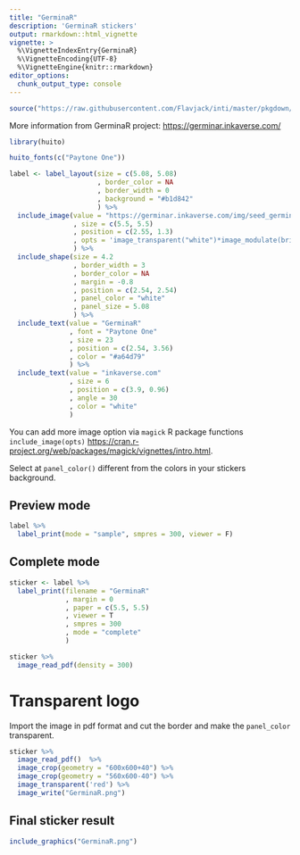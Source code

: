 ```yaml
---
title: "GerminaR"
description: 'GerminaR stickers'
output: rmarkdown::html_vignette
vignette: >
  %\VignetteIndexEntry{GerminaR}
  %\VignetteEncoding{UTF-8}
  %\VignetteEngine{knitr::rmarkdown}
editor_options: 
  chunk_output_type: console
---
```


```r
source("https://raw.githubusercontent.com/Flavjack/inti/master/pkgdown/favicon/docs.r")
```

More information from GerminaR project: <https://germinar.inkaverse.com/>

```r
library(huito)

huito_fonts(c("Paytone One"))

label <- label_layout(size = c(5.08, 5.08)
                      , border_color = NA
                      , border_width = 0
                      , background = "#b1d842"
                      ) %>% 
  include_image(value = "https://germinar.inkaverse.com/img/seed_germination.png"
                , size = c(5.5, 5.5)
                , position = c(2.55, 1.3)
                , opts = 'image_transparent("white")*image_modulate(brightness = 0)'
                ) %>%
  include_shape(size = 4.2
                , border_width = 3
                , border_color = NA
                , margin = -0.8
                , position = c(2.54, 2.54)
                , panel_color = "white"
                , panel_size = 5.08
                ) %>%
  include_text(value = "GerminaR"
               , font = "Paytone One"
               , size = 23
               , position = c(2.54, 3.56)
               , color = "#a64d79"
               ) %>%
  include_text(value = "inkaverse.com"
               , size = 6
               , position = c(3.9, 0.96)
               , angle = 30
               , color = "white"
               )
```

You can add more image option via `magick` R package functions `include_image(opts)` <https://cran.r-project.org/web/packages/magick/vignettes/intro.html>. 

Select at `panel_color()` different from the colors in your stickers background. 

## Preview mode

```r
label %>% 
  label_print(mode = "sample", smpres = 300, viewer = F)
```

## Complete mode

```r
sticker <- label %>% 
  label_print(filename = "GerminaR"
              , margin = 0
              , paper = c(5.5, 5.5)
              , viewer = T
              , smpres = 300
              , mode = "complete"
              )
```

```r
sticker %>% 
  image_read_pdf(density = 300) 
```

# Transparent logo

Import the image in pdf format and cut the border and make the `panel_color` transparent.

```r
sticker %>% 
  image_read_pdf()  %>% 
  image_crop(geometry = "600x600+40") %>%
  image_crop(geometry = "560x600-40") %>%
  image_transparent('red') %>% 
  image_write("GerminaR.png")
```

## Final sticker result

```r
include_graphics("GerminaR.png")
```

